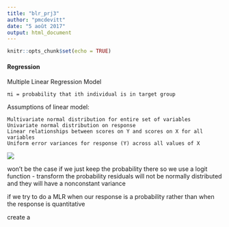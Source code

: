 ```yaml
---
title: "blr_prj3"
author: "pmcdevitt"
date: "5 août 2017"
output: html_document
---
```


```r

knitr::opts_chunk$set(echo = TRUE)

```

#### Regression

Multiple Linear Regression Model

    πi = probability that ith individual is in target group

Assumptions of linear model:

    Multivariate normal distribution for entire set of variables
    Univariate normal distribution on response
    Linear relationships between scores on Y and scores on X for all variables
    Uniform error variances for response (Y) across all values of X
    
![](mlr_assumptions.png)
    
    
won't be the case if we just keep the probability there
so we use a logit function - transform the probability
residuals will not be normally distributed and they will have a nonconstant variance

if we try to do a MLR when our response is a probability rather than when the response is quantitative

create a 

